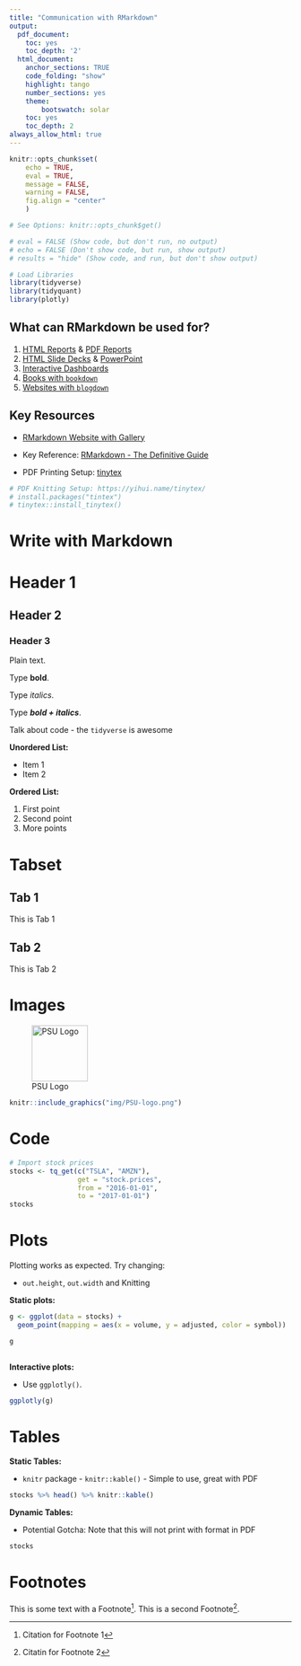 ```yaml
---
title: "Communication with RMarkdown"
output:
  pdf_document:
    toc: yes
    toc_depth: '2'
  html_document: 
    anchor_sections: TRUE
    code_folding: "show"
    highlight: tango
    number_sections: yes
    theme: 
        bootswatch: solar
    toc: yes
    toc_depth: 2
always_allow_html: true
---
```


```r
knitr::opts_chunk$set(
    echo = TRUE,
    eval = TRUE,
    message = FALSE,
    warning = FALSE,
    fig.align = "center"
    )

# See Options: knitr::opts_chunk$get()
```

```r

# eval = FALSE (Show code, but don't run, no output)
# echo = FALSE (Don't show code, but run, show output)
# results = "hide" (Show code, and run, but don't show output)

# Load Libraries
library(tidyverse)
library(tidyquant)
library(plotly)
```


## What can RMarkdown be used for?

1.  [HTML Reports](https://bookdown.org/yihui/rmarkdown/html-document.html) & [PDF Reports](https://bookdown.org/yihui/rmarkdown/pdf-document.html)
2.  [HTML Slide Decks](https://bookdown.org/yihui/rmarkdown/ioslides-presentation.html) & [PowerPoint](https://bookdown.org/yihui/rmarkdown/powerpoint-presentation.html)
3.  [Interactive Dashboards](https://rmarkdown.rstudio.com/flexdashboard/index.html)
4.  [Books with `bookdown`](https://bookdown.org/)
5.  [Websites with `blogdown`](https://bookdown.org/yihui/blogdown/)

## Key Resources

-   [RMarkdown Website with Gallery](https://rmarkdown.rstudio.com/index.html)

-   Key Reference: [RMarkdown - The Definitive Guide](https://bookdown.org/yihui/rmarkdown/)

-   PDF Printing Setup: [tinytex](https://yihui.name/tinytex/)

```r
# PDF Knitting Setup: https://yihui.name/tinytex/ 
# install.packages("tintex")
# tinytex::install_tinytex()
```

# Write with Markdown

# Header 1

## Header 2

### Header 3


Plain text.

Type **bold**.

Type *italics*.

Type ***bold + italics***.

Talk about code - the `tidyverse` is awesome

**Unordered List:**

-   Item 1
-   Item 2

**Ordered List:**

1.  First point
2.  Second point
3.  More points

# Tabset {.tabset .tabset-fade .tabset-pills}

## Tab 1

This is Tab 1

## Tab 2

This is Tab 2

# Images

![PSU Logo](img/PSU-logo.png){width="100px"}
   

```r
knitr::include_graphics("img/PSU-logo.png")
```

# Code

```r
# Import stock prices
stocks <- tq_get(c("TSLA", "AMZN"),
                 get = "stock.prices",
                 from = "2016-01-01",
                 to = "2017-01-01")
stocks
```



# Plots

Plotting works as expected. Try changing:

-   `out.height`, `out.width` and Knitting

**Static plots:**

```r
g <- ggplot(data = stocks) + 
  geom_point(mapping = aes(x = volume, y = adjusted, color = symbol))

g
  
```

**Interactive plots:**

-   Use `ggplotly()`.

```r
ggplotly(g)
```

# Tables

**Static Tables:**

-   `knitr` package - `knitr::kable()` - Simple to use, great with PDF

```r
stocks %>% head() %>% knitr::kable()
```

**Dynamic Tables:**

-   Potential Gotcha: Note that this will not print with format in PDF

```r
stocks 
```

# Footnotes

This is some text with a Footnote[^1]. This is a second Footnote[^2].

[^1]: Citation for Footnote 1

[^2]: Citatin for Footnote 2
